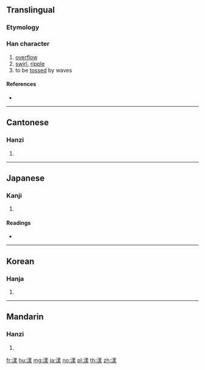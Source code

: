{{also|瀁}}
==Translingual==

===Etymology===
{{Han compound|水|羕|c1=s|c2=p|t1=water|ls=psc}}

===Han character===
{{Han char|rn=85|rad=水|as=11|sn=14|four=38132|canj=ETGE}}

# [[overflow]]
# [[swirl]], [[ripple]]
# to be [[tossed]] by waves

====References====
* {{Han ref|kx=0648.050|dkj=18184|dj=1058.020|hdz=31729.110|uh=6F3E|ud=28478|bh=BA79|bd=47737}}

----

==Cantonese==

===Hanzi===
{{yue-hanzi|jyut=|y=yeung6}}

# {{defn|lang=yue|sort=水11}}

----

==Japanese==

===Kanji===
{{ja-kanji|grade=|rs=水11}}

# {{defn|lang=ja|sort=水11}}

====Readings====
* {{ja-readings|on=[[よう]] (yō)|kun=[[ただよう]] (tadayou)}}

----

==Korean==

===Hanja===
{{ko-hanja|hangeul=양|eumhun=|rv=yang|mr=yang|y=yang}}

# {{defn|lang=ko|sort=水11}}

----

==Mandarin==

===Hanzi===
{{cmn-hanzi|pin=[[yàng]] ([[yang4]])|wg=yang<sup>4</sup>}}

# {{defn|lang=cmn|sort=水11}}

[[fr:漾]]
[[hu:漾]]
[[mg:漾]]
[[ja:漾]]
[[no:漾]]
[[pl:漾]]
[[th:漾]]
[[zh:漾]]